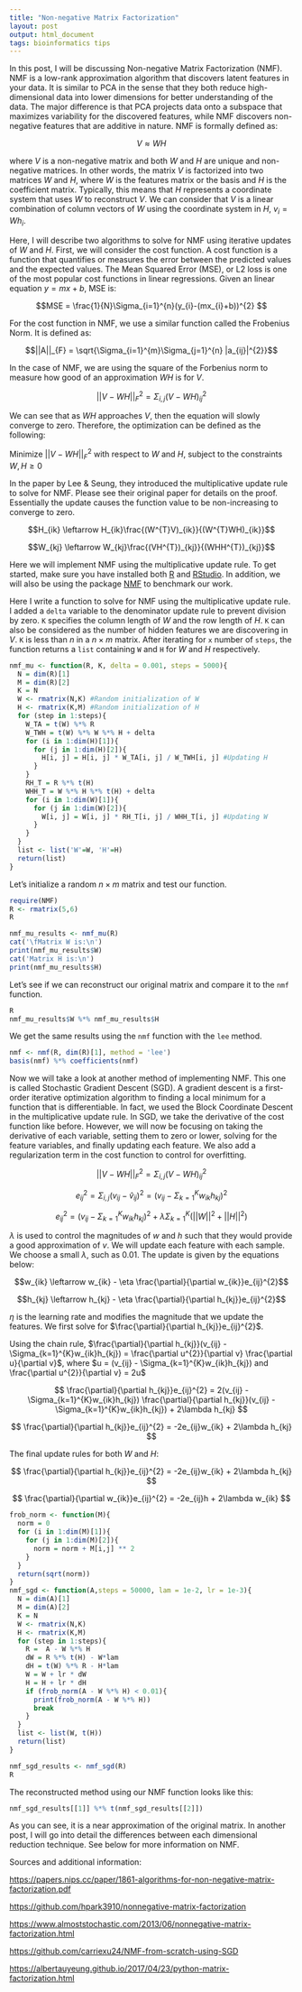 ```yaml
---
title: "Non-negative Matrix Factorization"
layout: post
output: html_document
tags: bioinformatics tips
---
```


In this post, I will be discussing Non-negative Matrix Factorization (NMF). NMF is a low-rank approximation algorithm that discovers latent features in your data. It is similar to PCA in the sense that they both reduce high-dimensional data into lower dimensions for better understanding of the data. The major difference is that PCA projects data onto a subspace that maximizes variability for the discovered features, while NMF discovers non-negative features that are additive in nature. NMF is formally defined as:
<div>
$$V \approx W H$$
</div>
where $V$ is a non-negative matrix and both $W$ and $H$ are unique and non-negative matrices. In other words, the matrix $V$ is factorized into two matrices $W$ and $H$, where $W$ is the features matrix or the basis and $H$ is the coefficient matrix. Typically, this means that $H$ represents a coordinate system that uses $W$ to reconstruct $V$. We can consider that $V$ is a linear combination of column vectors of $W$ using the coordinate system in $H$, $v_{i} = Wh_{i}$.

Here, I will describe two algorithms to solve for NMF using iterative updates of $W$ and $H$. First, we will consider the cost function. A cost function is a function that quantifies or measures the error between the predicted values and the expected values. The Mean Squared Error (MSE), or L2 loss is one of the most popular cost functions in linear regressions. Given an linear equation $y = mx + b$, MSE is:

<div>
$$MSE = \frac{1}{N}\Sigma_{i=1}^{n}(y_{i}-(mx_{i}+b))^{2} $$
</div>

For the cost function in NMF, we use a similar function called the Frobenius Norm. It is defined as:
<div>
$$||A||_{F} = \sqrt{\Sigma_{i=1}^{m}\Sigma_{j=1}^{n} |a_{ij}|^{2}}$$
</div>
In the case of NMF, we are using the square of the Forbenius norm to measure how good of an approximation $WH$ is for $V$.
<div>
$$||V - WH||_{F}^{2} = \Sigma_{i,j}(V - WH)^{2}_{ij}$$
</div>
We can see that as $WH$ approaches $V$, then the equation will slowly converge to zero. Therefore, the optimization can be defined as the following:

Minimize $||V - WH||_{F}^{2}$ with respect to $W$ and $H$, subject to the constraints $W,H \ge 0$

In the paper by Lee & Seung, they introduced the multiplicative update rule to solve for NMF. Please see their original paper for details on the proof. Essentially the update causes the function value to be non-increasing to converge to zero.

$$H_{ik} \leftarrow H_{ik}\frac{(W^{T}V)_{ik}}{(W^{T}WH)_{ik}}$$

<div>
$$W_{kj} \leftarrow W_{kj}\frac{(VH^{T})_{kj}}{(WHH^{T})_{kj}}$$
</div>
Here we will implement NMF using the multiplicative update rule. To get started, make sure you have installed both [R](https://www.r-project.org/) and [RStudio](https://rstudio.com/). In addition, we will also be using the package [NMF](https://cran.r-project.org/web/packages/NMF/index.html) to benchmark our work. 

Here I write a function to solve for NMF using the multiplicative update rule. I added a `delta` variable to the denominator update rule to prevent division by zero. `K` specifies the column length of $W$ and the row length of $H$. `K` can also be considered as the number of hidden features we are discovering in $V$. `K` is less than $n$ in a $n \times m$ matrix. After iterating for `x` number of `steps`, the function returns a `list` containing `W` and `H` for $W$ and $H$ respectively. 

```r
nmf_mu <- function(R, K, delta = 0.001, steps = 5000){
  N = dim(R)[1]
  M = dim(R)[2]
  K = N
  W <- rmatrix(N,K) #Random initialization of W
  H <- rmatrix(K,M) #Random initialization of H
  for (step in 1:steps){
    W_TA = t(W) %*% R
    W_TWH = t(W) %*% W %*% H + delta
    for (i in 1:dim(H)[1]){
      for (j in 1:dim(H)[2]){
        H[i, j] = H[i, j] * W_TA[i, j] / W_TWH[i, j] #Updating H
      }
    }
    RH_T = R %*% t(H)
    WHH_T = W %*% H %*% t(H) + delta
    for (i in 1:dim(W)[1]){
      for (j in 1:dim(W)[2]){
        W[i, j] = W[i, j] * RH_T[i, j] / WHH_T[i, j] #Updating W
      }
    }
  }
  list <- list('W'=W, 'H'=H)
  return(list)
}
```

Let's initialize a random $n \times m$ matrix and test our function.
```r
require(NMF)
R <- rmatrix(5,6)
R
```

```R
nmf_mu_results <- nmf_mu(R)
cat('\fMatrix W is:\n')
print(nmf_mu_results$W)
cat('Matrix H is:\n')
print(nmf_mu_results$H)
```

Let's see if we can reconstruct our original matrix and compare it to the `nmf` function.
```r
R
nmf_mu_results$W %*% nmf_mu_results$H
```
We get the same results using the `nmf` function with the `lee` method. 
```r
nmf <- nmf(R, dim(R)[1], method = 'lee')
basis(nmf) %*% coefficients(nmf)
```

Now we will take a look at another method of implementing NMF. This one is called Stochastic Gradient Descent (SGD). A gradient descent is a first-order iterative optimization algorithm to finding a local minimum for a function that is differentiable. In fact, we used the Block Coordinate Descent in the multiplicative update rule. In SGD, we take the derivative of the cost function like before. However, we will now be focusing on taking the derivative of each variable, setting them to zero or lower, solving for the feature variables, and finally updating each feature. We also add a regularization term in the cost function to control for overfitting. 
<div>
$$||V - WH||_{F}^{2} = \Sigma_{i,j}(V - WH)^{2}_{ij}$$
</div>
<div>
$$e_{ij}^{2} = \Sigma_{i,j}(v_{ij}- \hat v_{ij})^{2} = (v_{ij} - \Sigma_{k=1}^{K}w_{ik}h_{kj})^{2}$$
</div>
<div>
$$e_{ij}^{2}  = (v_{ij} - \Sigma_{k=1}^{K}w_{ik}h_{kj})^{2} + \lambda\Sigma_{k=1}^{K}(||W||^{2} + ||H||^{2})$$
</div>
$\lambda$ is used to control the magnitudes of $w$ and $h$ such that they would provide a good approximation of $v$. We will update each feature with each sample. We choose a small $\lambda$, such as 0.01. The update is given by the equations below:
<div>
$$w_{ik} \leftarrow w_{ik} - \eta \frac{\partial}{\partial w_{ik}}e_{ij}^{2}$$
</div>
<div>
$$h_{kj} \leftarrow h_{kj} - \eta \frac{\partial}{\partial h_{kj}}e_{ij}^{2}$$
</div>
$\eta$ is the learning rate and modifies the magnitude that we update the features. We first solve for $\frac{\partial}{\partial h_{kj}}e_{ij}^{2}$.

Using the chain rule, $\frac{\partial}{\partial h_{kj}}(v_{ij} - \Sigma_{k=1}^{K}w_{ik}h_{kj}) = \frac{\partial u^{2}}{\partial v} \frac{\partial u}{\partial v}$, where $u = (v_{ij} - \Sigma_{k=1}^{K}w_{ik}h_{kj}) and \frac{\partial u^{2}}{\partial v} = 2u$

$$ \frac{\partial}{\partial h_{kj}}e_{ij}^{2} = 2(v_{ij} - \Sigma_{k=1}^{K}w_{ik}h_{kj}) \frac{\partial}{\partial h_{kj}}(v_{ij} - \Sigma_{k=1}^{K}w_{ik}h_{kj}) + 2\lambda h_{kj} $$
<div>
$$ \frac{\partial}{\partial h_{kj}}e_{ij}^{2} = -2e_{ij}w_{ik} + 2\lambda h_{kj} $$
</div>
The final update rules for both $W$ and $H$:
<div>
$$ \frac{\partial}{\partial h_{kj}}e_{ij}^{2} = -2e_{ij}w_{ik} + 2\lambda h_{kj} $$
</div>
<div>
$$ \frac{\partial}{\partial w_{ik}}e_{ij}^{2} = -2e_{ij}h + 2\lambda w_{ik} $$
</div>
```r
frob_norm <- function(M){
  norm = 0
  for (i in 1:dim(M)[1]){
    for (j in 1:dim(M)[2]){
      norm = norm + M[i,j] ** 2
    }
  }
  return(sqrt(norm))
}
nmf_sgd <- function(A,steps = 50000, lam = 1e-2, lr = 1e-3){
  N = dim(A)[1]
  M = dim(A)[2]
  K = N
  W <- rmatrix(N,K)
  H <- rmatrix(K,M)
  for (step in 1:steps){
    R =  A - W %*% H 
    dW = R %*% t(H) - W*lam
    dH = t(W) %*% R - H*lam
    W = W + lr * dW
    H = H + lr * dH
    if (frob_norm(A - W %*% H) < 0.01){
      print(frob_norm(A - W %*% H))
      break
    }
  }
  list <- list(W, t(H))
  return(list)
}
```

```r
nmf_sgd_results <- nmf_sgd(R)
R
```
The reconstructed method using our NMF function looks like this:
```r
nmf_sgd_results[[1]] %*% t(nmf_sgd_results[[2]])
```
As you can see, it is a near approximation of the original matrix. In another post, I will go into detail the differences between each dimensional reduction technique. See below for more information on NMF. 


Sources and additional information:

<a href="https://papers.nips.cc/paper/1861-algorithms-for-non-negative-matrix-factorization.pdf" class="uri">https://papers.nips.cc/paper/1861-algorithms-for-non-negative-matrix-factorization.pdf</a>

<a href="https://github.com/hpark3910/nonnegative-matrix-factorization" class="uri">https://github.com/hpark3910/nonnegative-matrix-factorization</a>

<a href="https://www.almoststochastic.com/2013/06/nonnegative-matrix-factorization.html" class="uri">https://www.almoststochastic.com/2013/06/nonnegative-matrix-factorization.html</a>

<a href="https://github.com/carriexu24/NMF-from-scratch-using-SGD" class="uri">https://github.com/carriexu24/NMF-from-scratch-using-SGD</a>

<a href="https://albertauyeung.github.io/2017/04/23/python-matrix-factorization.html" class="uri">https://albertauyeung.github.io/2017/04/23/python-matrix-factorization.html</a>


